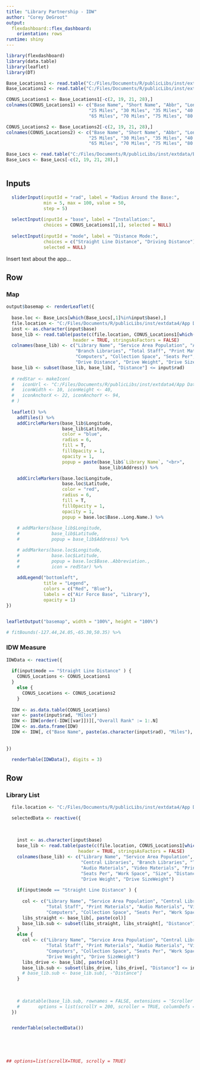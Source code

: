 ```yaml
---
title: "Library Partnership - IDW"
author: "Corey DeGroot"
output: 
  flexdashboard::flex_dashboard:
    orientation: rows
runtime: shiny
---
```


```r
library(flexdashboard)
library(data.table)
library(leaflet)
library(DT)

Base_Locations1 <- read.table("C:/Files/Documents/R/publicLibs/inst/extdata4/IDW/Straight.txt", header = TRUE, stringsAsFactors = F)
Base_Locations2 <- read.table("C:/Files/Documents/R/publicLibs/inst/extdata4/IDW/Drive.txt", header = TRUE, stringsAsFactors = F)

CONUS_Locations1 <- Base_Locations1[-c(2, 19, 21, 28),]
colnames(CONUS_Locations1) <- c("Base Name", "Short Name", "Abbr", "Long", "Lat", "5 Miles", "10 Miles", "15 Miles", "20 Miles",
                               "25 Miles", "30 Miles", "35 Miles", "40 Miles", "45 Miles", "50 Miles", "55 Miles", "60 Miles",
                               "65 Miles", "70 Miles", "75 Miles", "80 Miles", "85 Miles", "90 Miles", "95 Miles", "100 Miles")

CONUS_Locations2 <- Base_Locations2[-c(2, 19, 21, 28),]
colnames(CONUS_Locations2) <- c("Base Name", "Short Name", "Abbr", "Long", "Lat", "5 Miles", "10 Miles", "15 Miles", "20 Miles",
                               "25 Miles", "30 Miles", "35 Miles", "40 Miles", "45 Miles", "50 Miles", "55 Miles", "60 Miles",
                               "65 Miles", "70 Miles", "75 Miles", "80 Miles", "85 Miles", "90 Miles", "95 Miles", "100 Miles")

Base_Locs <- read.table("C:/Files/Documents/R/publicLibs/inst/extdata/Base_Locations.txt", header = TRUE, stringsAsFactors = F)
Base_Locs <- Base_Locs[-c(2, 19, 21, 28),]



```


Inputs {.sidebar}
-----------------------------------------------------------------------

```r
  sliderInput(inputId = "rad", label = "Radius Around the Base:",
              min = 5, max = 100, value = 50,
              step = 5)
  
  selectInput(inputId = "base", label = "Installation:",
              choices = CONUS_Locations1[,1], selected = NULL)
  
  selectInput(inputId = "mode", label = "Distance Mode:",
              choices = c("Straight Line Distance", "Driving Distance"),
              selected = NULL)
```

Insert text about the app...
  
Row {data-height=550}
-----------------------------------------------------------------------

### Map

```r


  
output$basemap <- renderLeaflet({
  
  base.loc <- Base_Locs[which(Base_Locs[,1]%in%input$base),]
  file.location <- "C:/Files/Documents/R/publicLibs/inst/extdata4/App Data/Base Libs/"
  inst <- as.character(input$base)
  base_lib <- read.table(paste(c(file.location, CONUS_Locations1[which(CONUS_Locations1[, 1] == inst), 3], "_Libs.txt"), collapse = ""), 
                         header = TRUE, stringsAsFactors = FALSE)
  colnames(base_lib) <- c("Library Name", "Service Area Population", "Address", "Latitude", "Longitude", "Central Libraries",
                          "Branch Libraries", "Total Staff", "Print Materials", "Audio Materials", "Video Materials", "Print Serials",
                          "Computers", "Collection Space", "Seats Per", "Work Space", "Size", "Distance", "Weight", "SizeWeight",
                          "Drive Distance", "Drive Weight", "Drive SizeWeight")
  base_lib <- subset(base_lib, base_lib[, "Distance"] <= input$rad)
  
  # redStar <- makeIcon(
  #   iconUrl <- "C:/Files/Documents/R/publicLibs/inst/extdata4/App Data/red_star.png",
  #   iconWidth <- 10, iconHeight <- 40,
  #   iconAnchorX <- 22, iconAnchorY <- 94,
  # )
  
  leaflet() %>%
    addTiles() %>%
    addCircleMarkers(base_lib$Longitude,
                     base_lib$Latitude,
                     color = "blue",
                     radius = 6,
                     fill = T,
                     fillOpacity = 1,
                     opacity = 1,
                     popup = paste(base_lib$`Library Name`, "<br>",
                                   base_lib$Address)) %>%

    addCircleMarkers(base.loc$Longitude,
                     base.loc$Latitude,
                     color = "red",
                     radius = 6,
                     fill = T,
                     fillOpacity = 1,
                     opacity = 1,
                     popup = base.loc$Base..Long.Name.) %>%
  
    # addMarkers(base_lib$Longitude,
    #            base_lib$Latitude,
    #            popup = base_lib$Address) %>%

    # addMarkers(base.loc$Longitude,
    #            base.loc$Latitude,
    #            popup = base.loc$Base..Abbreviation.,
    #            icon = redStar) %>%
    
    addLegend("bottomleft",
              title = "Legend",
              colors = c("Red", "Blue"),
              labels = c("Air Force Base", "Library"),
              opacity = 1)
})


leafletOutput("basemap", width = "100%", height = "100%")

# fitBounds(-127.44,24.05,-65.30,50.35) %>% 

```

### IDW Measure

```r
  
IDWData <- reactive({
  
  if(input$mode == "Straight Line Distance" ) {
    CONUS_Locations <- CONUS_Locations1
  }
    else {
      CONUS_Locations <- CONUS_Locations2
    }
  
  IDW <- as.data.table(CONUS_Locations)
  var <- paste(input$rad, "Miles")
  IDW <- IDW[order(-IDW[[var]])][,"Overall Rank" := 1:.N]
  IDW <- as.data.frame(IDW)
  IDW <- IDW[, c("Base Name", paste(as.character(input$rad), "Miles"), "Overall Rank")]
  
  
})

  renderTable(IDWData(), digits = 3)

```

Row {data-height=450}
-----------------------------------------------------------------------

### Library List

```r

  file.location <- "C:/Files/Documents/R/publicLibs/inst/extdata4/App Data/Base Libs/"

  selectedData <- reactive({
    
    
    
    inst <- as.character(input$base)
    base_lib <- read.table(paste(c(file.location, CONUS_Locations1[which(CONUS_Locations1[, 1] == inst), 3], "_Libs.txt"), collapse = ""),
                           header = TRUE, stringsAsFactors = FALSE)
    colnames(base_lib) <- c("Library Name", "Service Area Population", "Address", "Latitude", "Longitude",
                            "Central Libraries", "Branch Libraries", "Total Staff", "Print Materials",
                            "Audio Materials", "Video Materials", "Print Serials", "Computers", "Collection Space",
                            "Seats Per", "Work Space", "Size", "Distance", "Weight", "SizeWeight", "Drive Distance",
                            "Drive Weight", "Drive SizeWeight")
    
    if(input$mode == "Straight Line Distance" ) {
      
      col <- c("Library Name", "Service Area Population", "Central Libraries", "Branch Libraries",
               "Total Staff", "Print Materials", "Audio Materials", "Video Materials", "Print Serials",
               "Computers", "Collection Space", "Seats Per", "Work Space", "Size", "Distance", "Weight", "SizeWeight")
      libs_straight <- base_lib[, paste(col)]
      base_lib.sub <- subset(libs_straight, libs_straight[, "Distance"] <= input$rad)
    }
    else {
      col <- c("Library Name", "Service Area Population", "Central Libraries", "Branch Libraries",
               "Total Staff", "Print Materials", "Audio Materials", "Video Materials", "Print Serials",
               "Computers", "Collection Space", "Seats Per", "Work Space", "Size", "Distance", "Drive Distance", 
               "Drive Weight", "Drive SizeWeight")
      libs_drive <- base_lib[, paste(col)]
      base_lib.sub <- subset(libs_drive, libs_drive[, "Distance"] <= input$rad)
      # base_lib.sub <- base_lib.sub[, -"Distance"]
    }
    
    
    
    # datatable(base_lib.sub, rownames = FALSE, extensions = 'Scroller',
    #       options = list(scrollY = 200, scroller = TRUE, columnDefs = list(list(className = 'dt-left', targets = 0:3))))
  })


  renderTable(selectedData())
  
  
  
  

## options=list(scrollX=TRUE, scrolly = TRUE)
 

```



